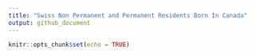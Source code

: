 ```yaml
---
title: "Swiss Non Permanent and Permanent Residents Born In Canada"
output: github_document
---
```


```r
knitr::opts_chunk$set(echo = TRUE)
```

